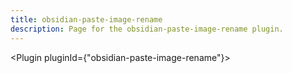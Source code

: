 ---
title: obsidian-paste-image-rename
description: Page for the obsidian-paste-image-rename plugin.
---


<Plugin pluginId={"obsidian-paste-image-rename"}></Plugin>